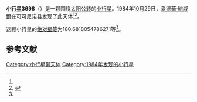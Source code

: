{{Infobox planet
| bgcolour = #FFFFC0
| name = 3698 Manning
| symbol = 
| image = 
| caption = 
| discovery = yes
| discovery_ref = 
| discoverer = [[愛德華·鮑威爾|愛德華·鮑威爾]]
| discovery_site = [[可可尼诺县|可可尼诺县]] 
| discovered = 1984年10月29日
| designations = yes
| mp_name = 
| named_after = 
| alt_names = 1984 UA2/ 1957 UV / 1977 RL3 / 1983 FH
| mp_category = [[主带小行星|主带小行星]]
| orbit_ref = <ref name="a">[http://ssd.jpl.nasa.gov/sbdb.cgi?sstr=3698 3698 Manning] {{Wayback|url=http://ssd.jpl.nasa.gov/sbdb.cgi?sstr=3698 |date=20200918054134 }}，小行星數據庫瀏覽器（JPL Small-Body Database Browser）－[[美国国家航空航天局|美国国家航空航天局]]喷气推进实验室</ref>
| epoch = 2456400.5 (2013年4月18日更新)
| aphelion = {{convert|2.676455694369247|AU|km|3|abbr=on|lk=out}}
| perihelion = {{convert|1.812411194131148|AU|km|3|abbr=on}}
| semimajor = {{convert|2.244433444250198|AU|km|3|abbr=on}}
| eccentricity = 0.192486104
| period = 1228.170111 [[日|日]]<br />3.36[[儒略年|儒略年]]
| avg_speed = 
| inclination = 3.525769416105255
| asc_node = 132.8464087481437
| mean_anomaly = 
| arg_peri = 180.6818054786271
| satellites = 
| physical_characteristics = yes
| dimensions = 
| mass = 
| density = 
| surface_grav = 
| escape_velocity = 
| sidereal_day = 
| axial_tilt = 
| pole_ecliptic_lat = 
| pole_ecliptic_lon = 
| albedo = 
| temperatures= 
| temp_name1 = 
| mean_temp_1 = 
| max_temp_1 = 
| temp_name2 = 
| max_temp_2 = 
| spectral_type = 
| abs_magnitude = 180.6818054786271
}}

'''小行星3698'''（{{lang-en|3698 Manning}}）是一颗围绕[[太阳|太阳]][[公转|公转]]的[[小行星|小行星]]。1984年10月29日，[[愛德華·鮑威爾|愛德華·鮑威爾]]在可可尼诺县发现了此天体<ref name="a" /><ref>{{cite news|title=小行星列表|url=http://cfa-www.harvard.edu/iau/lists/NumberedMPs.txt|accessdate=2013-07-08|newspaper=哈佛大学|archive-date=2008-05-17|archive-url=https://web.archive.org/web/20080517010638/http://cfa-www.harvard.edu/iau/lists/NumberedMPs.txt|dead-url=no}}</ref>。

这颗小行星的[[绝对星等|绝对星等]]为180.6818054786271等<ref name="a" />。

==参考文献==
{{reflist}}
{{Minor Planet Number|[[小行星3697|小行星3697]]|[[小行星3699|小行星3699]]}}

{{小天体}}

[[Category:小行星带天体|Category:小行星带天体]]
[[Category:1984年发现的小行星|Category:1984年发现的小行星]]

{{asteroid-stub}}